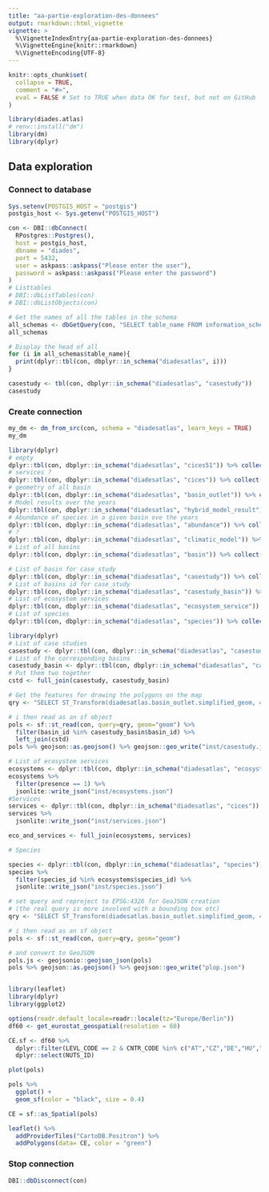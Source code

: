 ```yaml
---
title: "aa-partie-exploration-des-donnees"
output: rmarkdown::html_vignette
vignette: >
  %\VignetteIndexEntry{aa-partie-exploration-des-donnees}
  %\VignetteEngine{knitr::rmarkdown}
  %\VignetteEncoding{UTF-8}
---
```


```r
knitr::opts_chunk$set(
  collapse = TRUE,
  comment = "#>",
  eval = FALSE # Set to TRUE when data OK for test, but not on GitHub
)
```

```r
library(diades.atlas)
# renv::install("dm")
library(dm)
library(dplyr)
```

## Data exploration

### Connect to database
```r
Sys.setenv(POSTGIS_HOST = "postgis")
postgis_host <- Sys.getenv("POSTGIS_HOST")

con <- DBI::dbConnect(
  RPostgres::Postgres(), 
  host = postgis_host,
  dbname = "diades",
  port = 5432,
  user = askpass::askpass("Please enter the user"),
  password = askpass::askpass("Please enter the password")
)
# Listtables
# DBI::dbListTables(con)
# DBI::dbListObjects(con)

# Get the names of all the tables in the schema
all_schemas <- dbGetQuery(con, "SELECT table_name FROM information_schema.tables WHERE table_schema='diadesatlas'")
all_schemas

# Display the head of all 
for (i in all_schemas$table_name){
  print(dplyr::tbl(con, dbplyr::in_schema("diadesatlas", i)))
}

casestudy <- tbl(con, dbplyr::in_schema("diadesatlas", "casestudy"))
casestudy
```

### Create connection

```r
my_dm <- dm_from_src(con, schema = "diadesatlas", learn_keys = TRUE)
my_dm
```

```r
library(dplyr)
# empty
dplyr::tbl(con, dbplyr::in_schema("diadesatlas", "cices51")) %>% collect()
# services ?
dplyr::tbl(con, dbplyr::in_schema("diadesatlas", "cices")) %>% collect()
# geometry of all basin
dplyr::tbl(con, dbplyr::in_schema("diadesatlas", "basin_outlet")) %>% collect()
# Model results over the years
dplyr::tbl(con, dbplyr::in_schema("diadesatlas", "hybrid_model_result")) %>% collect()
# Abundance of species in a given basin ove the years 
dplyr::tbl(con, dbplyr::in_schema("diadesatlas", "abundance")) %>% collect()
# ?
dplyr::tbl(con, dbplyr::in_schema("diadesatlas", "climatic_model")) %>% collect()
# List of all basins
dplyr::tbl(con, dbplyr::in_schema("diadesatlas", "basin")) %>% collect()

# List of basin for case_study
dplyr::tbl(con, dbplyr::in_schema("diadesatlas", "casestudy")) %>% collect()
# List of basins id for case_study
dplyr::tbl(con, dbplyr::in_schema("diadesatlas", "casestudy_basin")) %>% collect()
# List of ecosystem services
dplyr::tbl(con, dbplyr::in_schema("diadesatlas", "ecosystem_service")) %>% collect()
# List of species
dplyr::tbl(con, dbplyr::in_schema("diadesatlas", "species")) %>% collect()
```

```r
library(dplyr)
# List of case studies
casestudy <- dplyr::tbl(con, dbplyr::in_schema("diadesatlas", "casestudy")) %>% collect()
# List of the corresponding basins
casestudy_basin <- dplyr::tbl(con, dbplyr::in_schema("diadesatlas", "casestudy_basin")) %>% collect()
# Put them two together
cstd <- full_join(casestudy, casestudy_basin)

# Get the features for drawing the polygons on the map
qry <- "SELECT ST_Transform(diadesatlas.basin_outlet.simplified_geom, 4326) as geom, basin_id as basin_id FROM diadesatlas.basin_outlet"

# i then read as an sf object
pols <- sf::st_read(con, query=qry, geom="geom") %>% 
  filter(basin_id %in% casestudy_basin$basin_id) %>%
  left_join(cstd)
pols %>% geojson::as.geojson() %>% geojson::geo_write("inst/casestudy.json")

# List of ecosystem services
ecosystems <- dplyr::tbl(con, dbplyr::in_schema("diadesatlas", "ecosystem_service")) %>% collect()
ecosystems %>%
  filter(presence == 1) %>%
  jsonlite::write_json("inst/ecosystems.json")
#Services 
services <- dplyr::tbl(con, dbplyr::in_schema("diadesatlas", "cices")) %>% collect()
services %>%
  jsonlite::write_json("inst/services.json")

eco_and_services <- full_join(ecosystems, services)

# Species

species <- dplyr::tbl(con, dbplyr::in_schema("diadesatlas", "species")) %>% collect()
species %>%
  filter(species_id %in% ecosystems$species_id) %>%
  jsonlite::write_json("inst/species.json")


```


```r
# set query and reproject to EPSG:4326 for GeoJSON creation 
# (the real query is more involved with a bounding box etc)
qry <- "SELECT ST_Transform(diadesatlas.basin_outlet.simplified_geom, 4326) as geom FROM diadesatlas.basin_outlet"

# i then read as an sf object
pols <- sf::st_read(con, query=qry, geom="geom")

# and convert to GeoJSON
pols.js <- geojsonio::geojson_json(pols)
pols %>% geojson::as.geojson() %>% geojson::geo_write("plop.json")


library(leaflet)
library(dplyr)
library(ggplot2)

options(readr.default_locale=readr::locale(tz="Europe/Berlin"))
df60 <- get_eurostat_geospatial(resolution = 60)

CE.sf <- df60 %>%   
  dplyr::filter(LEVL_CODE == 2 & CNTR_CODE %in% c("AT","CZ","DE","HU","PL","SK")) %>% 
  dplyr::select(NUTS_ID) 

plot(pols)

pols %>% 
  ggplot() +
  geom_sf(color = "black", size = 0.4)

CE = sf::as_Spatial(pols)

leaflet() %>% 
  addProviderTiles("CartoDB.Positron") %>% 
  addPolygons(data= CE, color = "green")
```


### Stop connection

```r
DBI::dbDisconnect(con)
```



